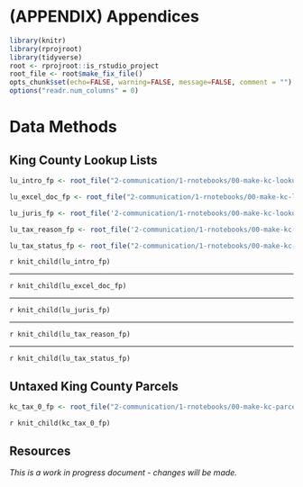# (APPENDIX) Appendices {-}

```r
library(knitr)
library(rprojroot)
library(tidyverse)
root <- rprojroot::is_rstudio_project
root_file <- root$make_fix_file()
opts_chunk$set(echo=FALSE, warning=FALSE, message=FALSE, comment = "")
options("readr.num_columns" = 0)
```

# Data Methods

## King County Lookup Lists
```r
lu_intro_fp <- root_file("2-communication/1-rnotebooks/00-make-kc-lookup-intro.Rmd")

lu_excel_doc_fp <- root_file("2-communication/1-rnotebooks/00-make-kc-lookup-excel-doc.Rmd")

lu_juris_fp <- root_file('2-communication/1-rnotebooks/00-make-kc-lookup-jurisdiction.Rmd')

lu_tax_reason_fp <- root_file('2-communication/1-rnotebooks/00-make-kc-lookup-tax-reason.Rmd')

lu_tax_status_fp <- root_file("2-communication/1-rnotebooks/00-make-kc-lookup-tax-status.Rmd")
```

`r knit_child(lu_intro_fp)`
<br>
<hr>
`r knit_child(lu_excel_doc_fp)`
<br>
<hr>
`r knit_child(lu_juris_fp)`
<br>
<hr>
`r knit_child(lu_tax_reason_fp)` 
<br>
<hr>
`r knit_child(lu_tax_status_fp)`

## Untaxed King County Parcels
```r
kc_tax_0_fp <- root_file("2-communication/1-rnotebooks/00-make-kc-parcels-not-taxed.Rmd")
```

`r knit_child(kc_tax_0_fp)`

## Resources
_This is a work in progress document - changes will be made._

